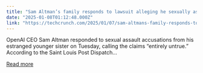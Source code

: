 ```yaml
---
title: "Sam Altman’s family responds to lawsuit alleging he sexually assaulted his sister"
date: "2025-01-08T01:12:48.000Z"
link: "https://techcrunch.com/2025/01/07/sam-altmans-family-responds-to-lawsuit-alleging-he-sexually-assaulted-his-sister/"
---
```


OpenAI CEO Sam Altman responded to sexual assault accusations from his estranged younger sister on Tuesday, calling the claims &#8220;entirely untrue.&#8221; According to the Saint Louis Post Dispatch...

[Read more](https://techcrunch.com/2025/01/07/sam-altmans-family-responds-to-lawsuit-alleging-he-sexually-assaulted-his-sister/)
